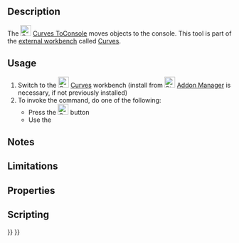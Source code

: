 <languages/>

{{Docnav
|[[Curves_PasteSVG|PasteSVG]]
|[[Curves_AdjacentFaces|AdjacentFaces]]
|[[Curves_Workbench|Curves]]
|IconL=Curves_PasteSVG.svg
|IconR=Curves_AdjacentFaces.svg
|IconC=Curves_workbench_icon.svg
}}

{{GuiCommand
|Name=Curves ToConsole
|MenuLocation=Misc. → Objects to Console
|Workbenches=[[Curves_Workbench|Curves]]
}}

==Description==

The [[Image:Curves_ToConsole.svg|24px]] [[Curves_ToConsole|Curves ToConsole]] moves objects to the console. This tool is part of the [[External_workbenches|external workbench]] called [[Curves_Workbench|Curves]].

==Usage==

# Switch to the [[Image:Curves_workbench_icon.svg|24px]] [[Curves_Workbench|Curves]] workbench (install from [[Image:Std_AddonMgr.svg|24px]] [[Std_AddonMgr|Addon Manager]] is necessary, if not previously installed)
# To invoke the command, do one of the following:
#* Press the [[Image:Curves_ToConsole.svg|24px]] button
#* Use the {{MenuCommand|Misc. → Objects to Console}}


==Notes==


==Limitations==


==Properties==


==Scripting==


{{Docnav
|[[Curves_PasteSVG|PasteSVG]]
|[[Curves_AdjacentFaces|AdjacentFaces]]
|[[Curves_Workbench|Curves]]
|IconL=Curves_PasteSVG.svg
|IconR=Curves_AdjacentFaces.svg
|IconC=Curves_workbench_icon.svg
}}

{{Curves Tools navi{{#translation:}}}}
{{Userdocnavi{{#translation:}}}}